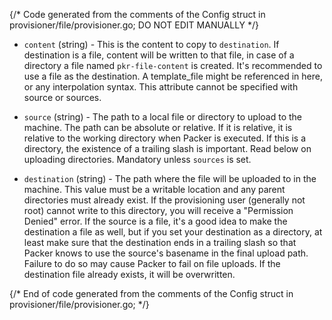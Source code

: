 {/* Code generated from the comments of the Config struct in provisioner/file/provisioner.go; DO NOT EDIT MANUALLY */}

- `content` (string) - This is the content to copy to `destination`. If destination is a file,
  content will be written to that file, in case of a directory a file named
  `pkr-file-content` is created. It's recommended to use a file as the
  destination. A template_file might be referenced in here, or any
  interpolation syntax. This attribute cannot be specified with source or
  sources.

- `source` (string) - The path to a local file or directory to upload to the
  machine. The path can be absolute or relative. If it is relative, it is
  relative to the working directory when Packer is executed. If this is a
  directory, the existence of a trailing slash is important. Read below on
  uploading directories. Mandatory unless `sources` is set.

- `destination` (string) - The path where the file will be uploaded to in the machine. This value
  must be a writable location and any parent directories
  must already exist. If the provisioning user (generally not root) cannot
  write to this directory, you will receive a "Permission Denied" error.
  If the source is a file, it's a good idea to make the destination a file
  as well, but if you set your destination as a directory, at least make
  sure that the destination ends in a trailing slash so that Packer knows
  to use the source's basename in the final upload path. Failure to do so
  may cause Packer to fail on file uploads. If the destination file
  already exists, it will be overwritten.

{/* End of code generated from the comments of the Config struct in provisioner/file/provisioner.go; */}
